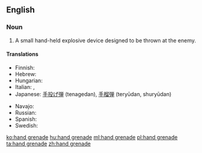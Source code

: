 {{wikipedia}}
==English==

===Noun===
{{en-noun|sg=[[hand]] [[grenade]]}}

# {{military}} A small hand-held explosive device designed to be thrown at the enemy.

====Translations====
{{trans-top|explosive device}}
* Finnish: {{t-|fi|käsikranaatti}}
* Hebrew: {{t|he|רמון יד|tr=rimon yad}}
* Hungarian: {{t+|hu|kézigránát}}
* Italian: {{t-|it|granata|f}}, {{t-|it|bomba a mano|f}}
* Japanese: [[手投げ弾]] (tenagedan), [[手榴弾]] (teryūdan, shuryūdan)
{{trans-mid}}
* Navajo: {{tø|nv|dadilhóni aheltłʼidígíí}}
* Russian: {{t+|ru|граната|f|tr=granáta}}
* Spanish: {{t+|es|granada de mano|f}}
* Swedish: {{t-|sv|handgranat|c}}
{{trans-bottom}}

[[ko:hand grenade]]
[[hu:hand grenade]]
[[ml:hand grenade]]
[[pl:hand grenade]]
[[ta:hand grenade]]
[[zh:hand grenade]]